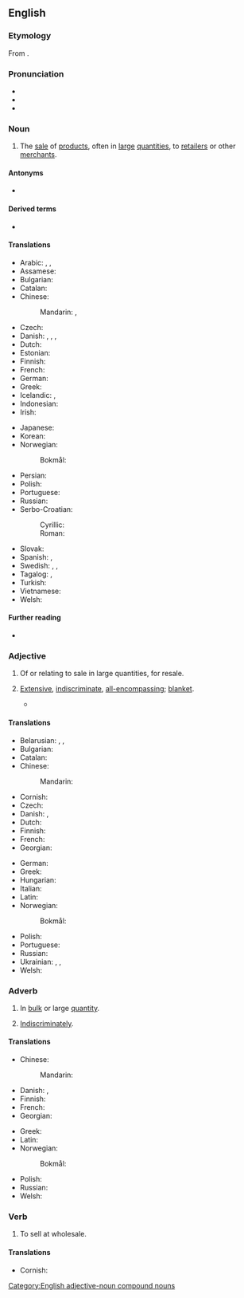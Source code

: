 ==English==

===Etymology===
From {{compound|en|whole|sale}}.

===Pronunciation===
* {{IPA|en|/ˈhoʊlseɪl/}}
* {{audio|en|en-us-wholesale.ogg|Audio (US)}}
* {{rhymes|en|oʊlseɪl|s=2}}

===Noun===
{{en-noun|~}}

# {{lb|en|business}} The [[sale]] of [[product]]s, often in [[large]] [[quantities]], to [[retailer]]s or other [[merchant]]s.
#: {{syn|en|bulk supply}}

====Antonyms====
* {{l|en|retail}}

====Derived terms====
* {{l|en|wholesaler}}

====Translations====
{{trans-top|sale of products, often in large quantities, to retailers or other merchants}}
* Arabic: {{t|ar|إِجْمَالِيّ}}, {{t|ar|بِالْجُمْلَةِ}}, {{t|ar|بَيْع بِالْجُمْلَةِ}}
* Assamese: {{t|as|পাইকাৰী}}
* Bulgarian: {{t|bg|търгови́я на е́дро|f}}
* Catalan: {{t+|ca|a l'engròs}}
* Chinese:
*: Mandarin: {{t+|cmn|批發}}, {{t+|cmn|批发|tr=pīfā}}
* Czech: {{t|cs|velkoobchod|m}}
* Danish: {{t|da|engroshandel|c}}, {{t|da|en groshandel|c}}, {{t|da|engrosvirksomhed|c}}, {{t|da|en grosvirksomhed|c}}
* Dutch: {{t+|nl|groothandel|m}}
* Estonian: {{t|et|hulgimüük}}
* Finnish: {{t+|fi|tukkukauppa}}
* French: {{t|fr|vente en gros|f}}
* German: {{t+|de|Großhandel|m}}
* Greek: {{t+|el|χονδρική|f}}
* Icelandic: {{t+|is|heildsala|f}}, {{t|is|heildverslun|f}}
* Indonesian: {{t+|id|borong}}
* Irish: {{t|ga|mórdhíol|m}}
{{trans-mid}}
* Japanese: {{t+|ja|卸売|tr=おろしうり, oroshiuri}}
* Korean: {{t|ko|도매(都賣)}}
* Norwegian:
*: Bokmål: {{t|nb|engroshandel|m}}
* Persian: {{t|fa|عمده‌فروشی|tr='omde-foruši}}
* Polish: {{t+|pl|hurt|m}}
* Portuguese: {{t+|pt|atacado|m}}
* Russian: {{t|ru|опто́вая торго́вля|f}}
* Serbo-Croatian:
*: Cyrillic: {{t|sh|велепро̀даја|f}}
*: Roman: {{t+|sh|velepròdaja|f}}
* Slovak: {{t|sk|veľkoobchod|m}}
* Spanish: {{t|es|venta al por mayor|f}}, {{t+|es|mayoreo|m}}
* Swedish: {{t+|sv|partihandel|c}}, {{t|sv|grossistverksamhet|c}}, {{t+|sv|grosshandel|c}}
* Tagalog: {{t|tl|pakyaw}}, {{t|tl|pamamakyaw}}
* Turkish: {{t+|tr|toptancılık}}
* Vietnamese: {{t|vi|bán sỉ}}
* Welsh: {{t|cy|cyfanwerth|m}}
{{trans-bottom}}

====Further reading====
* {{pedialite}}

===Adjective===
{{en-adj}}

# Of or relating to sale in large quantities, for resale.
# {{lb|en|figurative}} [[extensive|Extensive]], [[indiscriminate]], [[all-encompassing]]; [[blanket]].
#: {{ux|en|The bombing resulted in '''wholesale''' destruction.}}
#* {{quote-journal|en|year=1961|month=October|title=The winter timetables of British Railways: London Midland Region|journal=Trains Illustrated|page=593|text=By '''wholesale''' omission of connections and by the use of a microscopic scale of photographic reproduction which makes some of the most important tables difficult to read, the size has been cut down from last winter's 580 to 520 pages only.}}

====Translations====
{{trans-top|of or relating to sale in bulk or large quantity}}
* Belarusian: {{t|be|апто́вы}}, {{t|be|гуртавы́}}, {{t+|be|агу́льны}}
* Bulgarian: {{t|bg|на е́дро}}
* Catalan: {{t+|ca|a l'engròs}}
* Chinese:
*: Mandarin: {{t-needed|cmn}}
* Cornish: {{t|kw|kowlwerth}}
* Czech: {{t|cs|velkoobchodní}}
* Danish: {{t+|da|engros}}, {{t+|da|en gros}}
* Dutch: {{t+|nl|grootschalig}}
* Finnish: {{t+|fi|tukku|alt=tukku-}}
* French: {{t+|fr|en gros}}
* Georgian: {{t|ka|საბითუმო}}
{{trans-mid}}
* German: {{t+|de|Großhandel|alt=Großhandels-}}
* Greek: {{t+|el|χονδρικός}}
* Hungarian: {{t+|hu|nagybani}}
* Italian: {{t+|it|all'ingrosso}}
* Latin: {{t|la|magnārius}}
* Norwegian:
*: Bokmål: {{t|nb|en gros}}
* Polish: {{t+|pl|hurtowy}}
* Portuguese: {{t+|pt|atacado}}
* Russian: {{t+|ru|опто́вый}}
* Ukrainian: {{t|uk|опто́вий}}, {{t|uk|гуртови́й}}, {{t|uk|огу́льний}}
* Welsh: {{t|cy|cyfanwerthol}}
{{trans-bottom}}

===Adverb===
{{en-adv}}

# In [[bulk]] or large [[quantity]].
# {{lb|en|figurative}} [[indiscriminately|Indiscriminately]].

====Translations====
{{trans-top|in bulk or large quantity}}
* Chinese:
*: Mandarin: {{t-needed|cmn}}
* Danish: {{t+|da|engros}}, {{t+|da|en gros}}
* Finnish: {{t|fi|tukuttain}}
* French: {{t+|fr|en gros}}
* Georgian: {{t|ka|ბითუმად}}
{{trans-mid}}
* Greek: {{t+|el|χονδρικά}}
* Latin: {{t|la|acervatim}}
* Norwegian:
*: Bokmål: {{t|nb|en gros}}
* Polish: {{t|pl|hurtowo}}
* Russian: {{t+|ru|о́птом}}
* Welsh: {{t|cy|ar gyfanwerth}}
{{trans-bottom}}

===Verb===
{{en-verb}}

# To sell at wholesale.
{{rfquote|en}}

====Translations====
{{trans-top|sell in bulk}}
* Cornish: {{t|kw|kowlwertha}}
{{trans-mid}}
{{trans-bottom}}

[[Category:English adjective-noun compound nouns]]